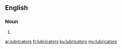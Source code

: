==English==

===Noun===
{{head|en|plural}}

# {{plural of|lubricator|lang=en}}

[[ar:lubricators]]
[[fr:lubricators]]
[[ku:lubricators]]
[[my:lubricators]]